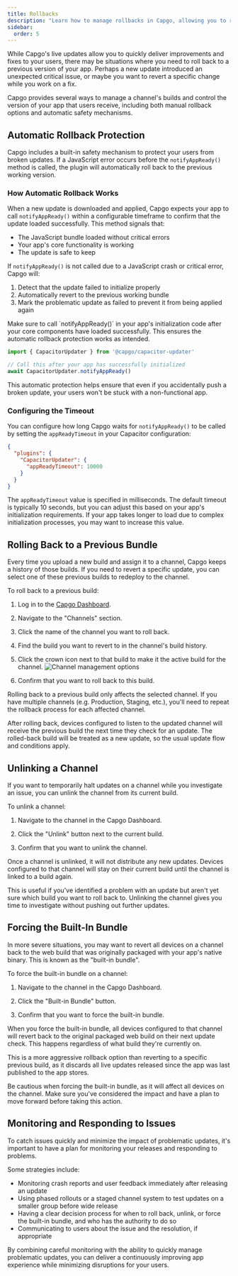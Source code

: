```yaml
---
title: Rollbacks
description: "Learn how to manage rollbacks in Capgo, allowing you to revert to previous app versions seamlessly when needed."
sidebar:
  order: 5
---
```



While Capgo's live updates allow you to quickly deliver improvements and fixes to your users, there may be situations where you need to roll back to a previous version of your app. Perhaps a new update introduced an unexpected critical issue, or maybe you want to revert a specific change while you work on a fix.

Capgo provides several ways to manage a channel's builds and control the version of your app that users receive, including both manual rollback options and automatic safety mechanisms.

## Automatic Rollback Protection

Capgo includes a built-in safety mechanism to protect your users from broken updates. If a JavaScript error occurs before the `notifyAppReady()` method is called, the plugin will automatically roll back to the previous working version.

### How Automatic Rollback Works

When a new update is downloaded and applied, Capgo expects your app to call `notifyAppReady()` within a configurable timeframe to confirm that the update loaded successfully. This method signals that:

- The JavaScript bundle loaded without critical errors
- Your app's core functionality is working
- The update is safe to keep

If `notifyAppReady()` is not called due to a JavaScript crash or critical error, Capgo will:

1. Detect that the update failed to initialize properly
2. Automatically revert to the previous working bundle
3. Mark the problematic update as failed to prevent it from being applied again

<Aside type="tip">
Make sure to call `notifyAppReady()` in your app's initialization code after your core components have loaded successfully. This ensures the automatic rollback protection works as intended.
</Aside>

```javascript
import { CapacitorUpdater } from '@capgo/capacitor-updater'

// Call this after your app has successfully initialized
await CapacitorUpdater.notifyAppReady()
```

This automatic protection helps ensure that even if you accidentally push a broken update, your users won't be stuck with a non-functional app.

### Configuring the Timeout

You can configure how long Capgo waits for `notifyAppReady()` to be called by setting the `appReadyTimeout` in your Capacitor configuration:

```json
{
  "plugins": {
    "CapacitorUpdater": {
      "appReadyTimeout": 10000
    }
  }
}
```

The `appReadyTimeout` value is specified in milliseconds. The default timeout is typically 10 seconds, but you can adjust this based on your app's initialization requirements. If your app takes longer to load due to complex initialization processes, you may want to increase this value.

## Rolling Back to a Previous Bundle

Every time you upload a new build and assign it to a channel, Capgo keeps a history of those builds. If you need to revert a specific update, you can select one of these previous builds to redeploy to the channel.

To roll back to a previous build:

<Steps>

1. Log in to the [Capgo Dashboard](https://app.capgo.io).

2. Navigate to the "Channels" section.

3. Click the name of the channel you want to roll back.

4. Find the build you want to revert to in the channel's build history.

5. Click the crown icon next to that build to make it the active build for the channel.
   ![Channel management options](/select_bundle.webp)

6. Confirm that you want to roll back to this build.

</Steps>

<Aside type="note">
Rolling back to a previous build only affects the selected channel. If you have multiple channels (e.g. Production, Staging, etc.), you'll need to repeat the rollback process for each affected channel.
</Aside>

After rolling back, devices configured to listen to the updated channel will receive the previous build the next time they check for an update. The rolled-back build will be treated as a new update, so the usual update flow and conditions apply.

## Unlinking a Channel

If you want to temporarily halt updates on a channel while you investigate an issue, you can unlink the channel from its current build. 

To unlink a channel:

1. Navigate to the channel in the Capgo Dashboard.

2. Click the "Unlink" button next to the current build.

3. Confirm that you want to unlink the channel.

Once a channel is unlinked, it will not distribute any new updates. Devices configured to that channel will stay on their current build until the channel is linked to a build again.

This is useful if you've identified a problem with an update but aren't yet sure which build you want to roll back to. Unlinking the channel gives you time to investigate without pushing out further updates.

## Forcing the Built-In Bundle

In more severe situations, you may want to revert all devices on a channel back to the web build that was originally packaged with your app's native binary. This is known as the "built-in bundle".

To force the built-in bundle on a channel:

1. Navigate to the channel in the Capgo Dashboard.

2. Click the "Built-in Bundle" button.

3. Confirm that you want to force the built-in bundle.

When you force the built-in bundle, all devices configured to that channel will revert back to the original packaged web build on their next update check. This happens regardless of what build they're currently on.

This is a more aggressive rollback option than reverting to a specific previous build, as it discards all live updates released since the app was last published to the app stores.

<Aside type="caution">
Be cautious when forcing the built-in bundle, as it will affect all devices on the channel. Make sure you've considered the impact and have a plan to move forward before taking this action.
</Aside>

## Monitoring and Responding to Issues

To catch issues quickly and minimize the impact of problematic updates, it's important to have a plan for monitoring your releases and responding to problems.

Some strategies include:

- Monitoring crash reports and user feedback immediately after releasing an update
- Using phased rollouts or a staged channel system to test updates on a smaller group before wide release
- Having a clear decision process for when to roll back, unlink, or force the built-in bundle, and who has the authority to do so
- Communicating to users about the issue and the resolution, if appropriate

By combining careful monitoring with the ability to quickly manage problematic updates, you can deliver a continuously improving app experience while minimizing disruptions for your users.

